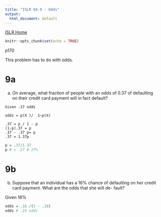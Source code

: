 ```yaml
---
title: "ISLR Q4.9 - Odds"
output:
  html_document: default
---
```

[ISLR Home](../index.html)

```r
knitr::opts_chunk$set(echo = TRUE)
```

p170

This problem has to do with odds.

# 9a

(a) On average, what fraction of people with an odds of 0.37 of
defaulting on their credit card payment will in fact default?

```
Given .37 odds

odds = p(X )/  1−p(X)

.37 = p / 1 - p
(1-p).37 = p
.37 - .37 p= p
.37 = 1.37p
```

```r
p = .37/1.37
p # = .27 # 27%
```

# 9b

(b) Suppose that an individual has a 16% chance of defaulting on her credit card payment. What are the odds that she will de- fault?

Given 16%
```r
odds = .16 /(1 - .16)
odds # .19 odds
```


